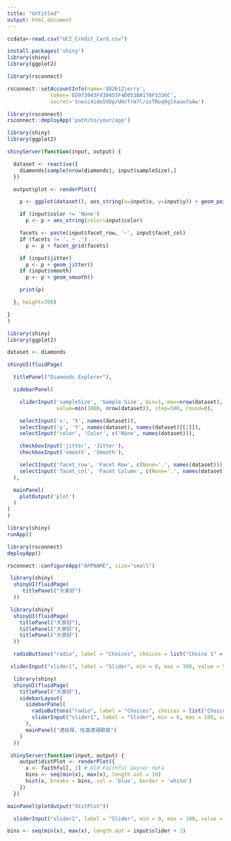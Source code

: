 ```yaml
---
title: "Untitled"
output: html_document
---
```



```r
ccdata<-read.csv("UCI_Credit_Card.csv")
```



```r
install.packages('shiny')
library(shiny)
library(ggplot2)
```
```r

library(rsconnect)
```

```r
rsconnect::setAccountInfo(name='882612jerry',
			  token='ED973943F439455F4D053BA170F5336C',
			  secret='tnesc4ideSVDp/UH/frm7l/zsTRoq9glXauo7oAw')

```

```r
library(rsconnect)
rsconnect::deployApp('path/to/your/app')

```

```r
library(shiny)
library(ggplot2)

shinyServer(function(input, output) {

  dataset <- reactive({
    diamonds[sample(nrow(diamonds), input$sampleSize),]
  })

  output$plot <- renderPlot({

    p <- ggplot(dataset(), aes_string(x=input$x, y=input$y)) + geom_point()

    if (input$color != 'None')
      p <- p + aes_string(color=input$color)

    facets <- paste(input$facet_row, '~', input$facet_col)
    if (facets != '. ~ .')
      p <- p + facet_grid(facets)

    if (input$jitter)
      p <- p + geom_jitter()
    if (input$smooth)
      p <- p + geom_smooth()

    print(p)

  }, height=700)

}
)
```





```r
library(shiny)
library(ggplot2)

dataset <- diamonds

shinyUI(fluidPage(

  titlePanel("Diamonds Explorer"),

  sidebarPanel(

    sliderInput('sampleSize', 'Sample Size', min=1, max=nrow(dataset),
                value=min(1000, nrow(dataset)), step=500, round=0),

    selectInput('x', 'X', names(dataset)),
    selectInput('y', 'Y', names(dataset), names(dataset)[[2]]),
    selectInput('color', 'Color', c('None', names(dataset))),

    checkboxInput('jitter', 'Jitter'),
    checkboxInput('smooth', 'Smooth'),

    selectInput('facet_row', 'Facet Row', c(None='.', names(dataset))),
    selectInput('facet_col', 'Facet Column', c(None='.', names(dataset)))
  ),

  mainPanel(
    plotOutput('plot')
  )
)
)

```
```r
library(shiny)
runApp()
```

```r
library(rsconnect)
deployApp()
```

```r
rsconnect::configureApp("APPNAME", size="small")
```

```r
 library(shiny)
  shinyUI(fluidPage(
     titlePanel("大家好")
  ))
```

```r
 library(shiny)
  shinyUI(fluidPage(
    titlePanel("大家好"),
    titlePanel("大家好"),
    titlePanel("大家好")
  ))
```

```r
  radioButtons("radio", label = "Choices", choices = list("Choice 1" = 1, "Choice 2" = 2))
```

```r
 sliderInput("slider1", label = "Slider", min = 0, max = 100, value = 50)
```

```r
  library(shiny)
  shinyUI(fluidPage(
    titlePanel("大家好"),
    sidebarLayout(
      sidebarPanel(
        radioButtons("radio", label = "Choices", choices = list("Choice 1" = 1, "Choice 2" = 2)),
        sliderInput("slider1", label = "Slider", min = 0, max = 100, value = 50)
      ),
      mainPanel("逮給厚，哇喜逮頑歐郎")
    )
  ))
```

```r
 shinyServer(function(input, output) {
    output$distPlot <- renderPlot({
      x <- faithful[, 2] # Old Faithful Geyser data
      bins <- seq(min(x), max(x), length.out = 10)
      hist(x, breaks = bins, col = 'blue', border = 'white')
    })
  })

```


```r
mainPanel(plotOutput("distPlot"))
```

```r
  sliderInput("slider1", label = "Slider", min = 0, max = 100, value = 50)
```

```r
bins <- seq(min(x), max(x), length.out = input$slider + 1)
```

```r

```

```r

```

```r

```

```r

```

```r

```

```r

```

```r

```

```r

```

```r

```

